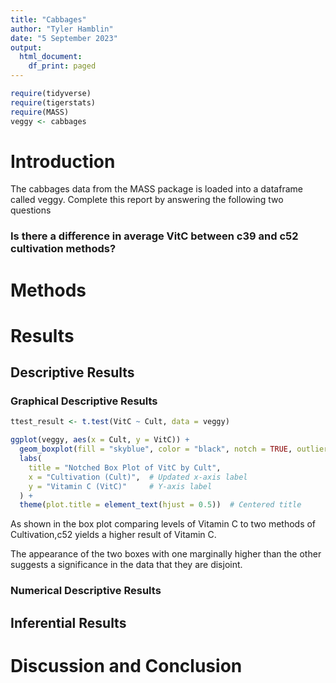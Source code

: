 ```yaml
---
title: "Cabbages"
author: "Tyler Hamblin"
date: "5 September 2023"
output:
  html_document:
    df_print: paged
---
```


```r
require(tidyverse)
require(tigerstats)
require(MASS)
veggy <- cabbages
```

# Introduction

<!--In this section you explain what you are trying to show.  Where did the data come from?  What is the research or other question you are trying to answer?!-->
 The cabbages data from the MASS package is loaded into a dataframe called veggy. Complete this report by answering the following two questions  
 
### Is there a difference in average VitC between c39 and c52 cultivation methods?  

# Methods

<!--Decide on your methods:  use "variable analysis" or other appropriate descriptors.  Make sure to choose at least one graphical method and at least one numerical method.!-->

# Results

<!--Divide this section into two sub-sections:  One for your descriptive  results and one for your inferential results.!-->

## Descriptive Results

### Graphical Descriptive Results

<!--Graphical results here.  Make sure to show your code.  Provide appropriate labels for axes, giving units if possible, and provide a good title for the graph, too.  Use the graphical results to describe the patterns if any that exist in the data as focused toward the research question!-->

```r
ttest_result <- t.test(VitC ~ Cult, data = veggy)

ggplot(veggy, aes(x = Cult, y = VitC)) +
  geom_boxplot(fill = "skyblue", color = "black", notch = TRUE, outlier.colour = "red") +
  labs(
    title = "Notched Box Plot of VitC by Cult",
    x = "Cultivation (Cult)",  # Updated x-axis label
    y = "Vitamin C (VitC)"     # Y-axis label
  ) +
  theme(plot.title = element_text(hjust = 0.5))  # Centered title

```
As shown in the box plot comparing levels of Vitamin C to two methods of Cultivation,c52 yields a higher result of Vitamin C. 

The appearance of the two boxes with one marginally higher than the other suggests a significance in the data that they are disjoint.   

### Numerical Descriptive Results

<!--Numerical results go here. Use the numerical results to describe the patterns if any that exist in the data as focused toward the research question!-->




## Inferential Results

<!--State hypothesis clearly.  Make sure your discussion of the inferential test covers all the aspects that the test output produces, such as test statistic, p-value etc.  Make a decision about the null hypothesis, explain the assumptions on which the selected test/procedure was based, and why the chosen procedure satisfys the assumptions and is appropriate to answer the research question!-->


# Discussion and Conclusion

<!--Discussion and conclusion here.  If you found a relationship be sure to consider whether the relationship occurs because one of the variavbles causes the other, or whether they perhasps are related for some other reason.  Watch the chapter 6 videos from the GeorgeTown videos collection.!-->
